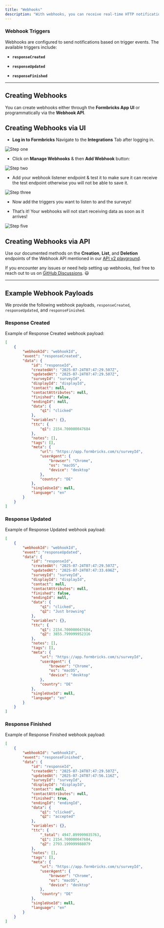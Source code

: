 ```yaml
---
title: "Webhooks"
description: "With webhooks, you can receive real-time HTTP notifications when specific objects change in your Formbricks environment. This allows you to stay updated and trigger automated actions based on these events."
---
```


### **Webhook Triggers**

Webhooks are configured to send notifications based on trigger events. The available triggers include:

- **`responseCreated`**

- **`responseUpdated`**

- **`responseFinished`**

---

## **Creating Webhooks**

You can create webhooks either through the **Formbricks App UI** or programmatically via the **Webhook API**.

## **Creating Webhooks via UI**

- **Log in to Formbricks**
  Navigate to the **Integrations** Tab after logging in.

![Step one](https://res.cloudinary.com/dwdb9tvii/image/upload/v1738093544/mugcz9gn3wxg2cucq6wj.webp)

- Click on **Manage Webhooks** & then **Add Webhook** button:

![Step two](https://res.cloudinary.com/dwdb9tvii/image/upload/v1738094259/j4a92z2q43twgamogpny.webp)

- Add your webhook listener endpoint & test it to make sure it can receive the test endpoint otherwise you will not be able to save it.

![Step three](https://res.cloudinary.com/dwdb9tvii/image/upload/v1738094617/image_kubsnz.jpg)

- Now add the triggers you want to listen to and the surveys!

- That’s it! Your webhooks will not start receiving data as soon as it arrives!

![Step five](https://res.cloudinary.com/dwdb9tvii/image/upload/v1738094816/image_xvrel1.jpg)

## **Creating Webhooks via API**

Use our documented methods on the **Creation**, **List**, and **Deletion** endpoints of the Webhook API mentioned in our [API v2 playground](https://formbricks.com/docs/api-v2-reference/management-api-%3E-webhooks/get-webhooks).

If you encounter any issues or need help setting up webhooks, feel free to reach out to us on [GitHub Discussions](https://github.com/formbricks/formbricks/discussions). 😃

---

## Example Webhook Payloads

We provide the following webhook payloads, `responseCreated`, `responseUpdated`, and `responseFinished`.

### Response Created

Example of Response Created webhook payload:

```json
[
    {
        "webhookId": "webhookId",
        "event": "responseCreated",
        "data": {
            "id": "responseId",
            "createdAt": "2025-07-24T07:47:29.507Z",
            "updatedAt": "2025-07-24T07:47:29.507Z",
            "surveyId": "surveyId",
            "displayId": "displayId",
            "contact": null,
            "contactAttributes": null,
            "finished": false,
            "endingId": null,
            "data": {
                "q1": "clicked"
            },
            "variables": {},
            "ttc": {
                "q1": 2154.700000047684
            },
            "notes": [],
            "tags": [],
            "meta": {
                "url": "https://app.formbricks.com/s/surveyId",
                "userAgent": {
                    "browser": "Chrome",
                    "os": "macOS",
                    "device": "desktop"
                },
                "country": "DE"
            },
            "singleUseId": null,
            "language": "en"
        }
    }
]
```



### Response Updated

Example of Response Updated webhook payload:

```json
[
    {
        "webhookId": "webhookId",
        "event": "responseUpdated",
        "data": {
            "id": "responseId",
            "createdAt": "2025-07-24T07:47:29.507Z",
            "updatedAt": "2025-07-24T07:47:33.696Z",
            "surveyId": "surveyId",
            "displayId": "displayId",
            "contact": null,
            "contactAttributes": null,
            "finished": false,
            "endingId": null,
            "data": {
                "q1": "clicked",
                "q2": "Just browsing"
            },
            "variables": {},
            "ttc": {
                "q1": 2154.700000047684,
                "q2": 3855.799999952316
            },
            "notes": [],
            "tags": [],
            "meta": {
                "url": "https://app.formbricks.com/s/surveyId",
                "userAgent": {
                    "browser": "Chrome",
                    "os": "macOS",
                    "device": "desktop"
                },
                "country": "DE"
            },
            "singleUseId": null,
            "language": "en"
        }
    }
]
```


### Response Finished

Example of Response Finished webhook payload:

```json
[
    {
        "webhookId": "webhookId",
        "event": "responseFinished",
        "data": {
            "id": "responseId",
            "createdAt": "2025-07-24T07:47:29.507Z",
            "updatedAt": "2025-07-24T07:47:56.116Z",
            "surveyId": "surveyId",
            "displayId": "displayId",
            "contact": null,
            "contactAttributes": null,
            "finished": true,
            "endingId": "endingId",
            "data": {
                "q1": "clicked",
                "q2": "accepted"
            },
            "variables": {},
            "ttc": {
                "_total": 4947.899999035763,
                "q1": 2154.700000047684,
                "q2": 2793.199999988079
            },
            "notes": [],
            "tags": [],
            "meta": {
                "url": "https://app.formbricks.com/s/surveyId",
                "userAgent": {
                    "browser": "Chrome",
                    "os": "macOS",
                    "device": "desktop"
                },
                "country": "DE"
            },
            "singleUseId": null,
            "language": "en"
        }
    }
]
```
